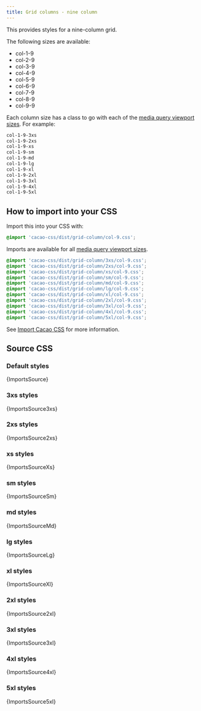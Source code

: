 ```yaml
---
title: Grid columns - nine column
---
```


This provides styles for a nine-column grid.

The following sizes are available:

- col-1-9
- col-2-9
- col-3-9
- col-4-9
- col-5-9
- col-6-9
- col-7-9
- col-8-9
- col-9-9

Each column size has a class to go with each of the [media query viewport sizes](/styles/media#viewport-media-queries). For example:

```css
col-1-9-3xs
col-1-9-2xs
col-1-9-xs
col-1-9-sm
col-1-9-md
col-1-9-lg
col-1-9-xl
col-1-9-2xl
col-1-9-3xl
col-1-9-4xl
col-1-9-5xl
```

## How to import into your CSS

Import this into your CSS with:

```css
@import 'cacao-css/dist/grid-column/col-9.css';
```

Imports are available for all [media query viewport sizes](/styles/media#viewport-media-queries).

```css
@import 'cacao-css/dist/grid-column/3xs/col-9.css';
@import 'cacao-css/dist/grid-column/2xs/col-9.css';
@import 'cacao-css/dist/grid-column/xs/col-9.css';
@import 'cacao-css/dist/grid-column/sm/col-9.css';
@import 'cacao-css/dist/grid-column/md/col-9.css';
@import 'cacao-css/dist/grid-column/lg/col-9.css';
@import 'cacao-css/dist/grid-column/xl/col-9.css';
@import 'cacao-css/dist/grid-column/2xl/col-9.css';
@import 'cacao-css/dist/grid-column/3xl/col-9.css';
@import 'cacao-css/dist/grid-column/4xl/col-9.css';
@import 'cacao-css/dist/grid-column/5xl/col-9.css';
```

See [Import Cacao CSS](/import) for more information.

## Source CSS

<!-- markdownlint-disable -->

### Default styles

<CodeBlock language="css" title="grid-column/col-9.css">{ImportsSource}</CodeBlock>

### 3xs styles

<CodeBlock language="css" title="grid-column/3xs/col-9.css">{ImportsSource3xs}</CodeBlock>

### 2xs styles

<CodeBlock language="css" title="grid-column/2xs/col-9.css">{ImportsSource2xs}</CodeBlock>

### xs styles

<CodeBlock language="css" title="grid-column/xs/col-9.css">{ImportsSourceXs}</CodeBlock>

### sm styles

<CodeBlock language="css" title="grid-column/sm/col-9.css">{ImportsSourceSm}</CodeBlock>

### md styles

<CodeBlock language="css" title="grid-column/md/col-9.css">{ImportsSourceMd}</CodeBlock>

### lg styles

<CodeBlock language="css" title="grid-column/lg/col-9.css">{ImportsSourceLg}</CodeBlock>

### xl styles

<CodeBlock language="css" title="grid-column/xl/col-9.css">{ImportsSourceXl}</CodeBlock>

### 2xl styles

<CodeBlock language="css" title="grid-column/2xl/col-9.css">{ImportsSource2xl}</CodeBlock>

### 3xl styles

<CodeBlock language="css" title="grid-column/3xl/col-9.css">{ImportsSource3xl}</CodeBlock>

### 4xl styles

<CodeBlock language="css" title="grid-column/4xl/col-9.css">{ImportsSource4xl}</CodeBlock>

### 5xl styles

<CodeBlock language="css" title="grid-column/5xl/col-9.css">{ImportsSource5xl}</CodeBlock>
